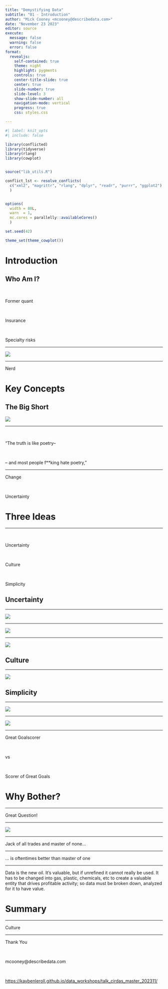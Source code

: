 ```yaml
---
title: "Demystifying Data"
subtitle: "01 - Introduction"
author: "Mick Cooney <mcooney@describedata.com>"
date: "November 23 2023"
editor: source
execute:
  message: false
  warning: false
  error: false
format:
  revealjs:
    self-contained: true
    theme: night
    highlight: pygments
    controls: true
    center-title-slide: true
    center: true
    slide-number: true
    slide-level: 3
    show-slide-number: all
    navigation-mode: vertical
    progress: true
    css: styles.css

---
```


```r
#| label: knit_opts
#| include: false

library(conflicted)
library(tidyverse)
library(rlang)
library(cowplot)


source("lib_utils.R")

conflict_lst <- resolve_conflicts(
  c("xml2", "magrittr", "rlang", "dplyr", "readr", "purrr", "ggplot2")
  )


options(
  width = 80L,
  warn  = 1,
  mc.cores = parallelly::availableCores()
  )

set.seed(42)

theme_set(theme_cowplot())
```

# Introduction

## Who Am I?

\

Former quant

\

Insurance

\

Specialty risks

---

![](img/maurice_moss.png)

---

Nerd

# Key Concepts

## The Big Short

![](img/the_big_short.png)

---

\

"The truth is like poetry--

\

-- and most people f\*\*king hate poetry,"

---

Change

\

Uncertainty

# Three Ideas

---

\

Uncertainty

\

Culture

\

Simplicity


## Uncertainty

---

![](img/rounders.png)

---

![](img/crossroads.png)

---

![](img/scary_cave.png)

## Culture

---

![](img/hippo_cartoon.png)


## Simplicity

---

![](img/maradona_goal.png)

---

![](img/denis_irwin.png)

---

Great Goalscorer

\

vs

\

Scorer of Great Goals

# Why Bother?

---

Great Question!

---

![](img/data_new_oil.png)

---

Jack of all trades and master of none...

---

... is oftentimes better than master of one

---

Data is the new oil. It's valuable, but if unrefined it cannot really be used. It has to be changed into gas, plastic, chemicals, etc to create a valuable entity that drives profitable activity; so data must be broken down, analyzed for it to have value.

# Summary

---

Culture

---

Thank You

\

mcooney\@describedata.com

\

<https://kaybenleroll.github.io/data_workshops/talk_cirdas_master_202311/>
